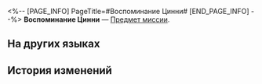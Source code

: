 <%-- [PAGE_INFO]
PageTitle=#Воспоминание Цинни#
[END_PAGE_INFO] --%>
{{Предмет Инфобокс
|id          = 140219
|Изображение = Предмет Воспоминание Цинни.png
|Тип         = Предмет миссии
|Инвентарь   = Миссии
|Редкость    = 3
|Эффект      = 
|Описание    = Цинни не забывает любовь и теплоту своей мамы, но также она не может забыть, как несговорчива мама, когда разговор заходит о том, чтобы Цинни стала пилотом.
}}
'''Воспоминание Цинни''' — [[Предмет миссии]].

==На других языках==
{{На других языках
|en   = Qingni's Memories
|zhs  = 晴霓的回忆
|zht  = 晴霓的回憶
|ja   = 晴霓の記憶
|ko   = 청예의 기억
|es   = Recuerdos de Qingni
|fr   = Souvenirs de Qingni
|ru   = Воспоминание Цинни
|th   = ความทรงจำของ Qingni
|vi   = Hồi Ức Của Qingni
|de   = Qingnis Erinnerungen
|id   = Kenangan Qingni
|pt   = Memórias de Qingni
}}

==История изменений==
{{История изменений|3.5}}